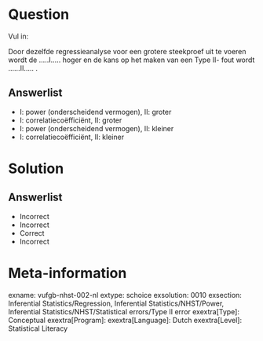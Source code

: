 Question
========
  
Vul in:

Door dezelfde regressieanalyse voor een grotere steekproef uit te voeren wordt de .....I.....  hoger en de kans op het maken van een Type II-
fout wordt ......II..... .
  
Answerlist
----------
* I: power (onderscheidend vermogen),              II:  groter
* I: correlatiecoëfficiënt,                             II: groter
* I: power (onderscheidend vermogen),     II: kleiner
* I: correlatiecoëfficiënt,                             II: kleiner

Solution
========

Answerlist
----------
* Incorrect
* Incorrect
* Correct
* Incorrect

Meta-information
================
exname: vufgb-nhst-002-nl
extype: schoice
exsolution: 0010
exsection: Inferential Statistics/Regression, Inferential Statistics/NHST/Power, Inferential Statistics/NHST/Statistical errors/Type II error
exextra[Type]: Conceptual
exextra[Program]: 
exextra[Language]: Dutch
exextra[Level]: Statistical Literacy
